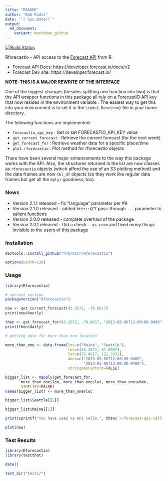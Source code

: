 ```yaml
---
title: "README"
author: "Bob Rudis"
date: "`r Sys.Date()`"
output:
  md_document:
    variant: markdown_github
---
```

[![Build Status](https://travis-ci.org/hrbrmstr/Rforecastio.svg)](https://travis-ci.org/hrbrmstr/Rforecastio) 

Rforecastio - API access to the [Forecast API](https://developer.forecast.io/docs/v2) from R.

- Forecast API Docs: https://developer.forecast.io/docs/v2
- Forecast Dev site: https://developer.forecast.io/

**NOTE: THIS IS A MAJOR REWRITE OF THE INTERFACE**

One of the biggest changes (besides splitting one function into two) is that the
API wrapper functions in this package all rely on a ForecastIO API
key that now resides in the environment variable \code{FORECASTIO_API_KEY}. The
easiest way to get this into your environment is to set it in the `\code{.Renviron}` file in your
home directory.

The following functions are implemented:

- `forecastio_api_key` :	Get or set FORECASTIO_API_KEY value
- `get_current_forecast` : Retrieve the current forecast (for the next week)
- `get_forecast_for` : Retrieve weather data for a specific place/time
- `plot.rforecastio` : Plot method for rforecastio objects

There have been several major enhancements to the way this package works with the API. Also,
the structures returned in the list are now classes as `rforecastio` objects (which afford the 
use of an S3 plotting method) and the data frames are now `tbl_df` objects (so they work like
regular data frames but get all the `dplyr` goodness, too).

### News

- Version 2.1.1 released - fix "language" parameter per #9
- Version 2.1.0 released - added `httr::GET` pass-through `...` parameter to salient functions
- Version 2.0.0 released - complete overhaul of the package
- Version 2.0.1 released - Did a check `--as-cran` and fixed _many_ things invisible to the users of this package

### Installation

```r
devtools::install_github("hrbrmstr/Rforecastio")
```

```r
options(width=120)
```

### Usage

```r
library(Rforecastio)

# current verison
packageVersion("Rforecastio")

now <- get_current_forecast(43.2672, -70.8617)
print(now$hourly)

then <- get_forecast_for(43.2672, -70.8617, "2013-05-06T12:00:00-0400")
print(then$daily)

# getting data for more than one location

more_than_one <- data.frame(loc=c("Maine", "Seattle"),
                            lon=c(43.2672, 47.6097),
                            lat=c(70.8617, 122.3331),
                            when=c("2013-05-06T12:00:00-0400",
                                   "2013-05-06T12:00:00-0400"),
                            stringsAsFactors=FALSE)

bigger_list <- mapply(get_forecast_for, 
       more_than_one$lon, more_than_one$lat, more_than_one$when,
       SIMPLIFY=FALSE)
names(bigger_list) <- more_than_one$loc

bigger_list$Seattle[[1]]

bigger_list$Maine[[1]]

print(sprintf("You have used %s API calls.", then$`x-forecast-api-calls`))

plot(now)
```

### Test Results

```r
library(Rforecastio)
library(testthat)

date()

test_dir("tests/")
```

